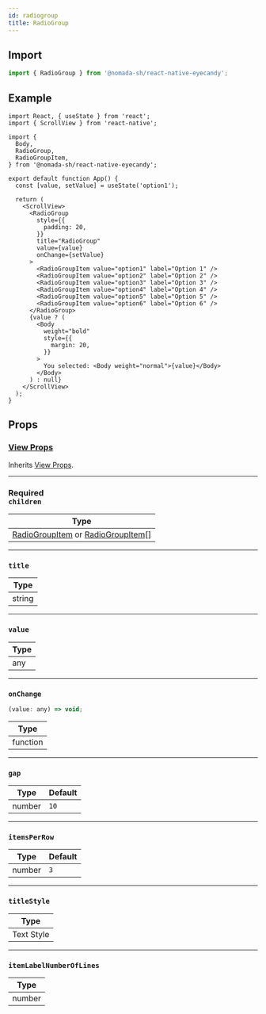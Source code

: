 ```yaml
---
id: radiogroup
title: RadioGroup
---
```


## Import

```jsx
import { RadioGroup } from '@nomada-sh/react-native-eyecandy';
```

## Example

```SnackPlayer name=RN%20Eyecandy%20RadioGroup
import React, { useState } from 'react';
import { ScrollView } from 'react-native';

import {
  Body,
  RadioGroup,
  RadioGroupItem,
} from '@nomada-sh/react-native-eyecandy';

export default function App() {
  const [value, setValue] = useState('option1');

  return (
    <ScrollView>
      <RadioGroup
        style={{
          padding: 20,
        }}
        title="RadioGroup"
        value={value}
        onChange={setValue}
      >
        <RadioGroupItem value="option1" label="Option 1" />
        <RadioGroupItem value="option2" label="Option 2" />
        <RadioGroupItem value="option3" label="Option 3" />
        <RadioGroupItem value="option4" label="Option 4" />
        <RadioGroupItem value="option5" label="Option 5" />
        <RadioGroupItem value="option6" label="Option 6" />
      </RadioGroup>
      {value ? (
        <Body
          weight="bold"
          style={{
            margin: 20,
          }}
        >
          You selected: <Body weight="normal">{value}</Body>
        </Body>
      ) : null}
    </ScrollView>
  );
}
```

<!-- ![RadioGroup](../assets/components/radiogroup.gif) -->

## Props

### [View Props](https://reactnative.dev/docs/view#props)

Inherits [View Props](https://reactnative.dev/docs/view#props).

---

### <div class="label required basic">Required</div>**`children`**

| Type                                                                   |
| ---------------------------------------------------------------------- |
| [RadioGroupItem](radiogroupitem) or [RadioGroupItem](radiogroupitem)[] |

---

### `title`

| Type   |
| ------ |
| string |

---

### `value`

| Type |
| ---- |
| any  |

---

### `onChange`

```jsx
(value: any) => void;
```

| Type     |
| -------- |
| function |

---

### `gap`

| Type   | Default |
| ------ | ------- |
| number | `10`    |

---

### `itemsPerRow`

| Type   | Default |
| ------ | ------- |
| number | `3`     |

---

### `titleStyle`

| Type       |
| ---------- |
| Text Style |

---

### `itemLabelNumberOfLines`

| Type   |
| ------ |
| number |
